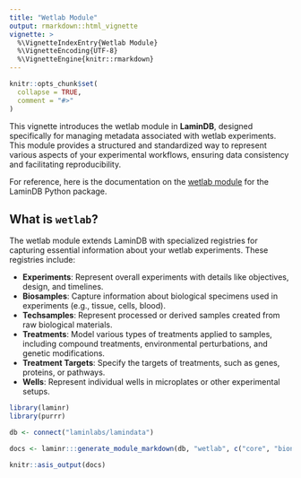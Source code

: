 ```yaml
---
title: "Wetlab Module"
output: rmarkdown::html_vignette
vignette: >
  %\VignetteIndexEntry{Wetlab Module}
  %\VignetteEncoding{UTF-8}
  %\VignetteEngine{knitr::rmarkdown}
---
```


```r
knitr::opts_chunk$set(
  collapse = TRUE,
  comment = "#>"
)
```

This vignette introduces the wetlab module in **LaminDB**, designed specifically for managing metadata associated with wetlab experiments. This module provides a structured and standardized way to represent various aspects of your experimental workflows, ensuring data consistency and facilitating reproducibility.

For reference, here is the documentation on the [wetlab module](https://docs.lamin.ai/wetlab) for the LaminDB Python package.

## What is `wetlab`?

The wetlab module extends LaminDB with specialized registries for capturing essential information about your wetlab experiments. These registries include:

* **Experiments**: Represent overall experiments with details like objectives, design, and timelines.
* **Biosamples**: Capture information about biological specimens used in experiments (e.g., tissue, cells, blood).
* **Techsamples**: Represent processed or derived samples created from raw biological materials.
* **Treatments**: Model various types of treatments applied to samples, including compound treatments, environmental perturbations, and genetic modifications.
* **Treatment Targets**: Specify the targets of treatments, such as genes, proteins, or pathways.
* **Wells**: Represent individual wells in microplates or other experimental setups.


```r
library(laminr)
library(purrr)

db <- connect("laminlabs/lamindata")

docs <- laminr:::generate_module_markdown(db, "wetlab", c("core", "bionty", "wetlab"))

knitr::asis_output(docs)
```
